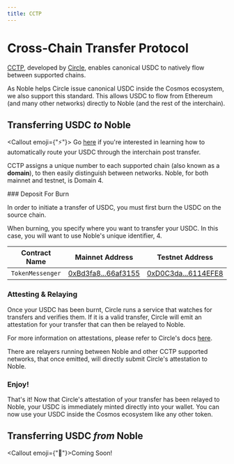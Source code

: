 ```yaml
---
title: CCTP
---
```



# Cross-Chain Transfer Protocol

[CCTP], developed by [Circle], enables canonical USDC to natively flow between supported chains.

As Noble helps Circle issue canonical USDC inside the Cosmos ecosystem, we also support this standard. This allows USDC to flow from Ethereum (and many other networks) directly to Noble (and the rest of the interchain).

## Transferring USDC _to_ Noble

<Callout emoji={"⚡️"}>
  Go [here](/cctp/router) if you're interested in learning how to automatically
  route your USDC through the interchain post transfer.
</Callout>

CCTP assigns a unique number to each supported chain (also known as a **domain**), to then easily distinguish between networks. Noble, for both mainnet and testnet, is Domain 4.

<Steps>
### Deposit For Burn

In order to initiate a transfer of USDC, you must first burn the USDC on the source chain.

When burning, you specify where you want to transfer your USDC. In this case, you will want to use Noble's unique identifier, 4.

|  Contract Name   |                                        Mainnet Address                                         |                                            Testnet Address                                            |
| :--------------: | :--------------------------------------------------------------------------------------------: | :---------------------------------------------------------------------------------------------------: |
| `TokenMessenger` | [0xBd3fa8...66af3155](https://etherscan.io/address/0xBd3fa81B58Ba92a82136038B25aDec7066af3155) | [0xD0C3da...6114EFE8](https://goerli.etherscan.io/address/0xD0C3da58f55358142b8d3e06C1C30c5C6114EFE8) |

### Attesting & Relaying

Once your USDC has been burnt, Circle runs a service that watches for transfers and verifies them. If it is a valid transfer, Circle will emit an attestation for your transfer that can then be relayed to Noble.

For more information on attestations, please refer to Circle's docs [here][Attestation].

There are relayers running between Noble and other CCTP supported networks, that once emitted, will directly submit Circle's attestation to Noble.

### Enjoy!

That's it! Now that Circle's attestation of your transfer has been relayed to Noble, your USDC is immediately minted directly into your wallet. You can now use your USDC inside the Cosmos ecosystem like any other token.

</Steps>

## Transferring USDC _from_ Noble

<Callout emoji={"🚧"}>Coming Soon!</Callout>

[Attestation]: https://developers.circle.com/stablecoin/docs/cctp-getting-started#attestation-service-api
[CCTP]: https://www.circle.com/en/cross-chain-transfer-protocol
[Circle]: https://www.circle.com/en
